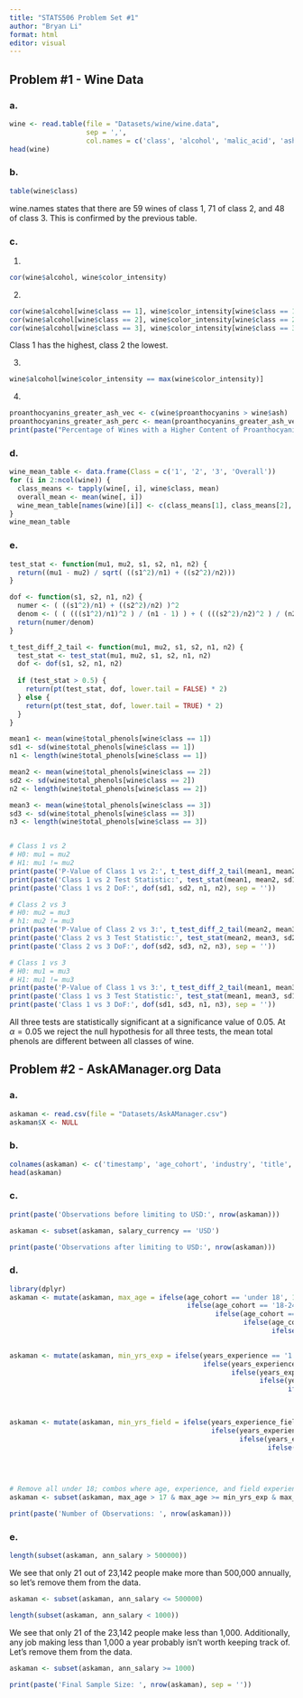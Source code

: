 ```yaml
---
title: "STATS506 Problem Set #1"
author: "Bryan Li"
format: html
editor: visual
---
```


## Problem #1 - Wine Data

### a.

```r
wine <- read.table(file = "Datasets/wine/wine.data",
                   sep = ',',
                   col.names = c('class', 'alcohol', 'malic_acid', 'ash', 'alcalinity_of_ash', 'magnesium', 'total_phenols', 'flavanoids', 'nonflavanoid_phenols', 'proanthocyanins', 'color_intensity', 'hue', 'OD280_and_OD314_of_diluted_wines', 'proline'))
head(wine)
```

### b.

```r
table(wine$class)
```

wine.names states that there are 59 wines of class 1, 71 of class 2, and 48 of class 3. This is confirmed by the previous table.

### c.

1.  

```r
cor(wine$alcohol, wine$color_intensity)
```

2.  

```r
cor(wine$alcohol[wine$class == 1], wine$color_intensity[wine$class == 1])
cor(wine$alcohol[wine$class == 2], wine$color_intensity[wine$class == 2])
cor(wine$alcohol[wine$class == 3], wine$color_intensity[wine$class == 3])
```

Class 1 has the highest, class 2 the lowest.

3.  

```r
wine$alcohol[wine$color_intensity == max(wine$color_intensity)]
```

4.  

```r
proanthocyanins_greater_ash_vec <- c(wine$proanthocyanins > wine$ash)
proanthocyanins_greater_ash_perc <- mean(proanthocyanins_greater_ash_vec)
print(paste("Percentage of Wines with a Higher Content of Proanthocyanins than Ash:", proanthocyanins_greater_ash_perc, sep = ' '))
```

### d.

```r
wine_mean_table <- data.frame(Class = c('1', '2', '3', 'Overall'))
for (i in 2:ncol(wine)) {
  class_means <- tapply(wine[, i], wine$class, mean)
  overall_mean <- mean(wine[, i])
  wine_mean_table[names(wine)[i]] <- c(class_means[1], class_means[2], class_means[3], overall_mean)
}
wine_mean_table
```

### e.

```r
test_stat <- function(mu1, mu2, s1, s2, n1, n2) {
  return((mu1 - mu2) / sqrt( ((s1^2)/n1) + ((s2^2)/n2)))
}

dof <- function(s1, s2, n1, n2) {
  numer <- ( ((s1^2)/n1) + ((s2^2)/n2) )^2
  denom <- ( ( (((s1^2)/n1)^2 ) / (n1 - 1) ) + ( (((s2^2)/n2)^2 ) / (n2 - 1)) )
  return(numer/denom)
}

t_test_diff_2_tail <- function(mu1, mu2, s1, s2, n1, n2) {
  test_stat <- test_stat(mu1, mu2, s1, s2, n1, n2)
  dof <- dof(s1, s2, n1, n2)
  
  if (test_stat > 0.5) {
    return(pt(test_stat, dof, lower.tail = FALSE) * 2)
  } else {
    return(pt(test_stat, dof, lower.tail = TRUE) * 2)
  }
}
```

```r
mean1 <- mean(wine$total_phenols[wine$class == 1])
sd1 <- sd(wine$total_phenols[wine$class == 1])
n1 <- length(wine$total_phenols[wine$class == 1])

mean2 <- mean(wine$total_phenols[wine$class == 2])
sd2 <- sd(wine$total_phenols[wine$class == 2])
n2 <- length(wine$total_phenols[wine$class == 2])

mean3 <- mean(wine$total_phenols[wine$class == 3])
sd3 <- sd(wine$total_phenols[wine$class == 3])
n3 <- length(wine$total_phenols[wine$class == 3])


# Class 1 vs 2
# H0: mu1 = mu2
# H1: mu1 != mu2
print(paste('P-Value of Class 1 vs 2:', t_test_diff_2_tail(mean1, mean2, sd1, sd2, n1, n2), sep = ''))
print(paste('Class 1 vs 2 Test Statistic:', test_stat(mean1, mean2, sd1, sd2, n1, n2), sep = ''))
print(paste('Class 1 vs 2 DoF:', dof(sd1, sd2, n1, n2), sep = ''))

# Class 2 vs 3
# H0: mu2 = mu3
# h1: mu2 != mu3
print(paste('P-Value of Class 2 vs 3:', t_test_diff_2_tail(mean2, mean3, sd2, sd3, n2, n3), sep = ''))
print(paste('Class 2 vs 3 Test Statistic:', test_stat(mean2, mean3, sd2, sd3, n2, n3), sep = ''))
print(paste('Class 2 vs 3 DoF:', dof(sd2, sd3, n2, n3), sep = ''))

# Class 1 vs 3
# H0: mu1 = mu3
# H1: mu1 != mu3
print(paste('P-Value of Class 1 vs 3:', t_test_diff_2_tail(mean1, mean3, sd1, sd3, n1, n3), sep = ''))
print(paste('Class 1 vs 3 Test Statistic:', test_stat(mean1, mean3, sd1, sd3, n1, n3), sep = ''))
print(paste('Class 1 vs 3 DoF:', dof(sd1, sd3, n1, n3), sep = ''))
```

All three tests are statistically significant at a significance value of 0.05. At $\alpha = 0.05$ we reject the null hypothesis for all three tests, the mean total phenols are different between all classes of wine.

## Problem #2 - AskAManager.org Data

### a.

```r
askaman <- read.csv(file = "Datasets/AskAManager.csv")
askaman$X <- NULL
```

### b.

```r
colnames(askaman) <- c('timestamp', 'age_cohort', 'industry', 'title', 'job_context', 'ann_salary', 'salary_bonuses', 'salary_currency', 'other_currency', 'salary_context', 'country', 'us_state', 'city', 'years_experience', 'years_experience_field', 'education', 'gender', 'race')
head(askaman)
```

### c.

```r
print(paste('Observations before limiting to USD:', nrow(askaman)))

askaman <- subset(askaman, salary_currency == 'USD')

print(paste('Observations after limiting to USD:', nrow(askaman)))
```

### d.

```r
library(dplyr)
askaman <- mutate(askaman, max_age = ifelse(age_cohort == 'under 18', 17,
                                            ifelse(age_cohort == '18-24', 24,
                                                   ifelse(age_cohort == '25-34', 34,
                                                          ifelse(age_cohort == '35-44', 44,
                                                                 ifelse(age_cohort == '45-54', 54,
                                                                        ifelse(age_cohort == '55-64', 64, 65)))))))

askaman <- mutate(askaman, min_yrs_exp = ifelse(years_experience == '1 year or less', 0,
                                                ifelse(years_experience == '2 - 4 years', 2,
                                                       ifelse(years_experience == '5-7 years', 5,
                                                              ifelse(years_experience == '8 - 10 years', 8,
                                                                     ifelse(years_experience == '11 - 20 years', 11,
                                                                            ifelse(years_experience == '21 - 30 years', 21,
                                                                                   ifelse(years_experience == '31 - 40 years', 31, 41))))))))

askaman <- mutate(askaman, min_yrs_field = ifelse(years_experience_field == '1 year or less', 0,
                                                  ifelse(years_experience_field == '2 - 4 years', 2,
                                                         ifelse(years_experience_field == '5-7 years', 5,
                                                                ifelse(years_experience_field == '8 - 10 years', 8,
                                                                       ifelse(years_experience_field == '11 - 20 years', 11,
                                                                              ifelse(years_experience_field == '21 - 30 years', 21,
                                                                                     ifelse(years_experience_field == '31 - 40 years', 31, 41))))))))

# Remove all under 18; combos where age, experience, and field experience impossible
askaman <- subset(askaman, max_age > 17 & max_age >= min_yrs_exp & max_age >= min_yrs_field & min_yrs_exp >= min_yrs_field)

print(paste('Number of Observations: ', nrow(askaman)))
```

### e.

```r
length(subset(askaman, ann_salary > 500000))
```
We see that only 21 out of 23,142 people make more than 500,000 annually, so let's remove them from the data.

```r
askaman <- subset(askaman, ann_salary <= 500000)
```

```r
length(subset(askaman, ann_salary < 1000))
```

We see that only 21 of the 23,142 people make less than 1,000.  Additionally, any job making less than 1,000 a year probably isn't worth keeping track of.  Let's remove them from the data.

```r
askaman <- subset(askaman, ann_salary >= 1000)
```

```r
print(paste('Final Sample Size: ', nrow(askaman), sep = ''))
```

